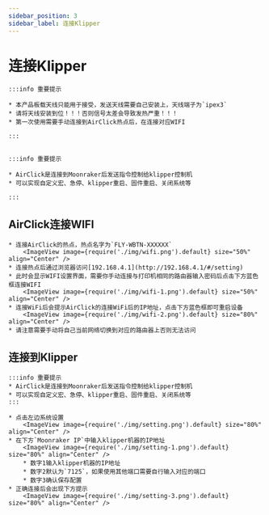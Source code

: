 ```yaml
---
sidebar_position: 3
sidebar_label: 连接Klipper
---
```


# 连接Klipper

    :::info 重要提示

    * 本产品板载天线只能用于接受，发送天线需要自己安装上，天线端子为`ipex3`
    * 请将天线安装到位！！！否则信号太差会导致发热严重！！！
    * 第一次使用需要手动连接到AirClick热点后，在连接对应WIFI

    :::


    :::info 重要提示

    * AirClick是连接到Moonraker后发送指令控制给klipper控制机
    * 可以实现自定义宏、急停、klipper重启、固件重启、关闭系统等

    :::

## AirClick连接WIFI

    * 连接AirClick的热点，热点名字为`FLY-WBTN-XXXXXX`
        <ImageView image={require('./img/wifi.png').default} size="50%" align="Center" />
    * 连接热点后通过浏览器访问[192.168.4.1](http://192.168.4.1/#/setting)
    * 此时会显示WIFI设置界面，需要你手动连接与打印机相同的路由器输入密码后点击下方蓝色框连接WIFI
        <ImageView image={require('./img/wifi-1.png').default} size="50%" align="Center" />
    * 连接WiFi后会提示AirClick的连接WiFi后的IP地址，点击下方蓝色框即可重启设备
        <ImageView image={require('./img/wifi-2.png').default} size="80%" align="Center" />
    * 请注意需要手动将自己当前网络切换到对应的路由器上否则无法访问

## 连接到Klipper

    :::info 重要提示
    * AirClick是连接到Moonraker后发送指令控制给klipper控制机
    * 可以实现自定义宏、急停、klipper重启、固件重启、关闭系统等
    :::

    * 点击左边系统设置
        <ImageView image={require('./img/setting.png').default} size="80%" align="Center" />
    * 在下方`Moonraker IP`中输入klipper机器的IP地址
        <ImageView image={require('./img/setting-1.png').default} size="80%" align="Center" />
        * 数字1输入klipper机器的IP地址
        * 数字2默认为`7125`，如果使用其他端口需要自行输入对应的端口
        * 数字3确认保存配置
    * 正确连接后会出现下方提示
        <ImageView image={require('./img/setting-3.png').default} size="80%" align="Center" />
